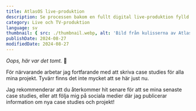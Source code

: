 ```yaml
---
title: AtlasOS live-produktion
description: Se processen bakom en fullt digital live-produktion fylld med produktvisning, besvarade frågor och gästuppträdande.
category: Live och TV-produktion
language: sv
thumbnail: { src: ./thumbnail.webp, alt: 'Bild från kulisserna av AtlasOSs live-produktion' }
publishDate: 2024-08-27
modifiedDate: 2024-08-27
---
```


_Oops, här var det tomt._ 😬

För närvarande arbetar jag fortfarande med att skriva case studies för alla mina projekt. Tyvärr finns det inte mycket att se här just nu.

Jag rekommenderar att du återkommer hit senare för att se mina senaste case studies, eller att följa mig på sociala medier där jag publicerar information om nya case studies och projekt!
